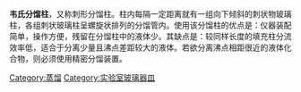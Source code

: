 {{多個問題|
{{orphan|time=2014-03-03T10:54:07+00:00}}
{{unreferenced|time=2014-03-03T10:54:07+00:00}}
{{专家}}
}}
'''韦氏分馏柱'''，又称刺形分馏柱。柱内每隔一定距离就有一组向下倾斜的刺状物玻璃柱，各组刺状玻璃柱呈螺旋状排列的分馏管内。使用该分馏柱的优点是：仪器装配简单，操作方便，残留在分馏柱中的液体少。其缺点是：较同样长度的填充柱分流效率低，适合于分离少量且沸点差距较大的液体。若欲分离沸点相距很近的液体化合物，则必须使用精密分馏装置。
[[Category:蒸馏|Category:蒸馏]]
[[Category:实验室玻璃器皿|Category:实验室玻璃器皿]]